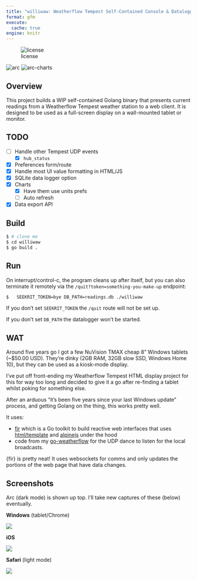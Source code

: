 ```yaml
---
title: "williwaw: Weatherflow Tempest Self-Contained Console & Datalogger"
format: gfm
execute: 
  cache: true
engine: knitr
---
```

![license](https://img.shields.io/badge/license-MIT-success)

![arc](imgs/arc.png)
![arc-charts](imgs/arc-charts.png)

## Overview

This project builds a WIP self-contained Golang binary that presents current readings from a Weatherflow Tempest weather station to a web client. It is designed to be used as a full-screen display on a wall-mounted tablet or monitor.

## TODO

- [ ] Handle other Tempest UDP events
  - [X] `hub_status` 
- [X] Preferences form/route
- [X] Handle most UI value formatting in HTML/JS
- [X] SQLite data logger option
- [X] Charts
  - [X] Have them use units prefs
  - [ ] Auto refresh
- [X] Data export API

## Build

```bash
$ # clone me
$ cd williwaw
$ go build .
```

## Run

On interrupt/control-c, the program cleans up after itself, but you can also terminate it remotely via the `/quit?token=something-you-make-up` endpoint:

```bash
$   SEEKRIT_TOKEN=bye DB_PATH=readings.db ./williwaw
```

If you don't set `SEEKRIT_TOKEN` the `/quit` route will not be set up.

If you don't set `DB_PATH` the datalogger won't be started.

## WAT

Around five years go I got a few NuVision TMAX cheap 8" Windows tablets (~$50.00 USD). They're dinky (2GB RAM, 32GB slow SSD, Windows Home 10), but they can be used as a kiosk-mode display.

I've put off front-ending my Weatherflow Tempest HTML display project for this for way too long and decided to give it a go after re-finding a tablet whilst poking for something else.

After an arduous "it's been five years since your last Windows update" process, and getting Golang on the thing, this works pretty well.

It uses:

- [fir](https://github.com/livefir/fir/) which is a Go toolkit to build reactive web interfaces that uses [html/template](https://pkg.go.dev/html/template) and [alpinejs](https://alpinejs.dev/) under the hood
- code from my [go-weatherflow](https://github.com/hrbrmstr/go-weatherflow) for the UDP dance to listen for the local broadcasts.

{fir} is pretty neat! It uses websockets for comms and only updates the portions of the web page that have data changes.

## Screenshots

Arc (dark mode) is shown up top. I'll take new captures of these (below) eventually.

**Windows** (tablet/Chrome)

![](imgs/tablet.png)

**iOS**

![](imgs/iphone.jpg)

**Safari** (light mode)

![](imgs/safari.png)
